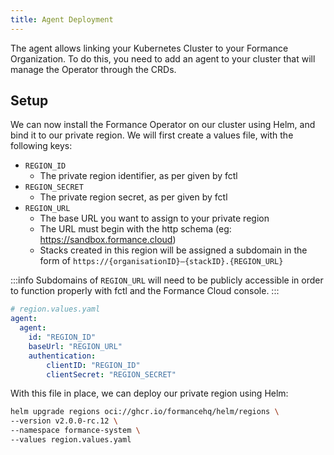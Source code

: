 ```yaml
---
title: Agent Deployment
---
```

The agent allows linking your Kubernetes Cluster to your Formance Organization. To do this, you need to add an agent to your cluster that will manage the Operator through the CRDs.

## Setup

We can now install the Formance Operator on our cluster using Helm, and bind it to our private region. We will first create a values file, with the following keys:

<!-- agent, operator  -->

* `REGION_ID`
  * The private region identifier, as per given by fctl
* `REGION_SECRET`
  * The private region secret, as per given by fctl
* `REGION_URL`
  * The base URL you want to assign to your private region
  * The URL must begin with the http schema (eg: https://sandbox.formance.cloud)
  * Stacks created in this region will be assigned a subdomain in the form of `https://{organisationID}—{stackID}.{REGION_URL}`

:::info
Subdomains of `REGION_URL` will need to be publicly accessible in order to function properly with fctl and the Formance Cloud console.
:::

```yaml
# region.values.yaml
agent:
  agent:
    id: "REGION_ID"
    baseUrl: "REGION_URL"
    authentication:
        clientID: "REGION_ID"
        clientSecret: "REGION_SECRET"
```

With this file in place, we can deploy our private region using Helm:

```bash
helm upgrade regions oci://ghcr.io/formancehq/helm/regions \
--version v2.0.0-rc.12 \
--namespace formance-system \
--values region.values.yaml
```
